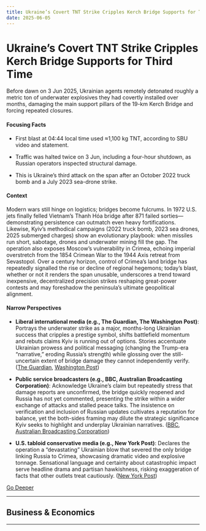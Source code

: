 ```yaml
---
title: Ukraine’s Covert TNT Strike Cripples Kerch Bridge Supports for Third Time
date: 2025-06-05
---
```


# Ukraine’s Covert TNT Strike Cripples Kerch Bridge Supports for Third Time

Before dawn on 3 Jun 2025, Ukrainian agents remotely detonated roughly a metric ton of underwater explosives they had covertly installed over months, damaging the main support pillars of the 19-km Kerch Bridge and forcing repeated closures.

#### Focusing Facts

- First blast at 04:44 local time used ≈1,100 kg TNT, according to SBU video and statement.

- Traffic was halted twice on 3 Jun, including a four-hour shutdown, as Russian operators inspected structural damage.

- This is Ukraine’s third attack on the span after an October 2022 truck bomb and a July 2023 sea-drone strike.

#### Context

Modern wars still hinge on logistics; bridges become fulcrums.  In 1972 U.S. jets finally felled Vietnam’s Thanh Hóa bridge after 871 failed sorties—demonstrating persistence can outmatch even heavy fortifications.  Likewise, Kyiv’s methodical campaigns (2022 truck bomb, 2023 sea drones, 2025 submerged charges) show an evolutionary playbook: when missiles run short, sabotage, drones and underwater mining fill the gap.  The operation also exposes Moscow’s vulnerability in Crimea, echoing imperial overstretch from the 1854 Crimean War to the 1944 Axis retreat from Sevastopol.  Over a century horizon, control of Crimea’s land bridge has repeatedly signalled the rise or decline of regional hegemons; today’s blast, whether or not it renders the span unusable, underscores a trend toward inexpensive, decentralized precision strikes reshaping great-power contests and may foreshadow the peninsula’s ultimate geopolitical alignment.

#### Narrow Perspectives

- **Liberal international media (e.g., The Guardian, The Washington Post)**: Portrays the underwater strike as a major, months-long Ukrainian success that cripples a prestige symbol, shifts battlefield momentum and rebuts claims Kyiv is running out of options. Stories accentuate Ukrainian prowess and political messaging (changing the Trump-era “narrative,” eroding Russia’s strength) while glossing over the still-uncertain extent of bridge damage they cannot independently verify. ([The Guardian](https://www.theguardian.com/world/2025/jun/03/ukraine-hits-bridge-linking-crimea-to-russia-with-underwater-explosives), [Washington Post](https://www.washingtonpost.com/world/2025/06/03/russia-ukraine-crimea-bridge-blast-drones/))

- **Public service broadcasters (e.g., BBC, Australian Broadcasting Corporation)**: Acknowledge Ukraine’s claim but repeatedly stress that damage reports are unconfirmed, the bridge quickly reopened and Russia has not yet commented, presenting the strike within a wider exchange of attacks and stalled peace talks. The insistence on verification and inclusion of Russian updates cultivates a reputation for balance, yet the both-sides framing may dilute the strategic significance Kyiv seeks to highlight and underplay Ukrainian narratives. ([BBC](https://www.bbc.com/news/articles/cz708lpzgxro?xtor=AL-72-%255Bpartner%255D-%255Binforadio%255D-%255Bheadline%255D-%255Bnews%255D-%255Bbizdev%255D-%255Bisapi%255D), [Australian Broadcasting Corporation](https://www.abc.net.au/news/2025-06-03/ukraine-hits-crimea-bridge-with-underwater-explosives/105373372))

- **U.S. tabloid conservative media (e.g., New York Post)**: Declares the operation a “devastating” Ukrainian blow that severed the only bridge linking Russia to Crimea, showcasing dramatic video and explosive tonnage. Sensational language and certainty about catastrophic impact serve headline drama and partisan hawkishness, risking exaggeration of facts that other outlets treat cautiously. ([New York Post](https://nypost.com/2025/06/03/world-news/ukraine-strike-decimates-only-bridge-connecting-russia-and-crimea-cutting-crucial-supply-line/))


[Go Deeper](https://www.perplexity.ai/search?q=Ukraine%E2%80%99s+Covert+TNT+Strike+Cripples+Kerch+Bridge+Supports+for+Third+Time)

---

## Business & Economics

---

<a id='trump-doubles-section-232-tariffs-to-50-on-imported-steel-aluminum'></a>
